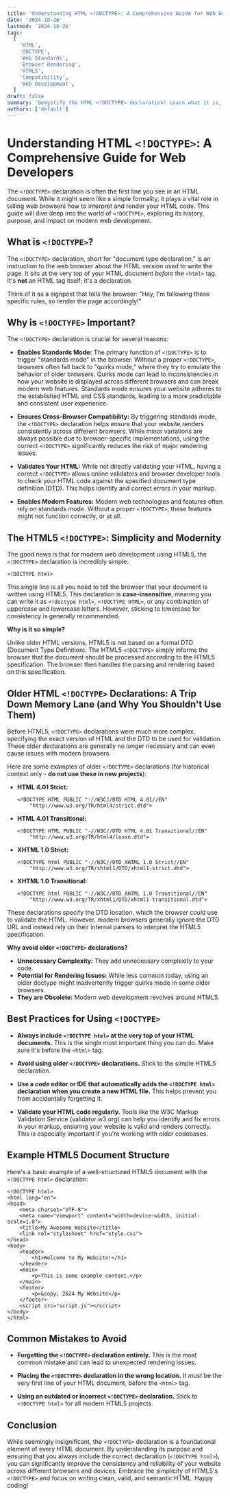 ```yaml
---
title: 'Understanding HTML <!DOCTYPE>: A Comprehensive Guide for Web Developers'
date: '2024-10-26'
lastmod: '2024-10-26'
tags:
  [
    'HTML',
    'DOCTYPE',
    'Web Standards',
    'Browser Rendering',
    'HTML5',
    'Compatibility',
    'Web Development',
  ]
draft: false
summary: 'Demystify the HTML <!DOCTYPE> declaration! Learn what it is, why it is crucial for web development, and how it impacts browser rendering and compatibility.  Includes examples and best practices for modern web development.'
authors: ['default']
---
```


# Understanding HTML `<!DOCTYPE>`: A Comprehensive Guide for Web Developers

The `<!DOCTYPE>` declaration is often the first line you see in an HTML document. While it might seem like a simple formality, it plays a vital role in telling web browsers how to interpret and render your HTML code. This guide will dive deep into the world of `<!DOCTYPE>`, exploring its history, purpose, and impact on modern web development.

## What is `<!DOCTYPE>`?

The `<!DOCTYPE>` declaration, short for "document type declaration," is an instruction to the web browser about the HTML version used to write the page. It sits at the very top of your HTML document _before_ the `<html>` tag. It's **not** an HTML tag itself; it's a declaration.

Think of it as a signpost that tells the browser: "Hey, I'm following these specific rules, so render the page accordingly!"

## Why is `<!DOCTYPE>` Important?

The `<!DOCTYPE>` declaration is crucial for several reasons:

- **Enables Standards Mode:** The primary function of `<!DOCTYPE>` is to trigger "standards mode" in the browser. Without a proper `<!DOCTYPE>`, browsers often fall back to "quirks mode," where they try to emulate the behavior of older browsers. Quirks mode can lead to inconsistencies in how your website is displayed across different browsers and can break modern web features. Standards mode ensures your website adheres to the established HTML and CSS standards, leading to a more predictable and consistent user experience.

- **Ensures Cross-Browser Compatibility:** By triggering standards mode, the `<!DOCTYPE>` declaration helps ensure that your website renders consistently across different browsers. While minor variations are always possible due to browser-specific implementations, using the correct `<!DOCTYPE>` significantly reduces the risk of major rendering issues.

- **Validates Your HTML:** While not directly validating your HTML, having a correct `<!DOCTYPE>` allows online validators and browser developer tools to check your HTML code against the specified document type definition (DTD). This helps identify and correct errors in your markup.

- **Enables Modern Features:** Modern web technologies and features often rely on standards mode. Without a proper `<!DOCTYPE>`, these features might not function correctly, or at all.

## The HTML5 `<!DOCTYPE>`: Simplicity and Modernity

The good news is that for modern web development using HTML5, the `<!DOCTYPE>` declaration is incredibly simple:

```plaintext
<!DOCTYPE html>
```

This single line is all you need to tell the browser that your document is written using HTML5. This declaration is **case-insensitive**, meaning you can write it as `<!doctype html>`, `<!DOCTYPE HTML>`, or any combination of uppercase and lowercase letters. However, sticking to lowercase for consistency is generally recommended.

**Why is it so simple?**

Unlike older HTML versions, HTML5 is not based on a formal DTD (Document Type Definition). The HTML5 `<!DOCTYPE>` simply informs the browser that the document should be processed according to the HTML5 specification. The browser then handles the parsing and rendering based on this specification.

## Older HTML `<!DOCTYPE>` Declarations: A Trip Down Memory Lane (and Why You Shouldn't Use Them)

Before HTML5, `<!DOCTYPE>` declarations were much more complex, specifying the exact version of HTML and the DTD to be used for validation. These older declarations are generally no longer necessary and can even cause issues with modern browsers.

Here are some examples of older `<!DOCTYPE>` declarations (for historical context only - **do not use these in new projects**):

- **HTML 4.01 Strict:**

  ```plaintext
  <!DOCTYPE HTML PUBLIC "-//W3C//DTD HTML 4.01//EN"
      "http://www.w3.org/TR/html4/strict.dtd">
  ```

- **HTML 4.01 Transitional:**

  ```plaintext
  <!DOCTYPE HTML PUBLIC "-//W3C//DTD HTML 4.01 Transitional//EN"
      "http://www.w3.org/TR/html4/loose.dtd">
  ```

- **XHTML 1.0 Strict:**

  ```plaintext
  <!DOCTYPE html PUBLIC "-//W3C//DTD XHTML 1.0 Strict//EN"
      "http://www.w3.org/TR/xhtml1/DTD/xhtml1-strict.dtd">
  ```

- **XHTML 1.0 Transitional:**

  ```plaintext
  <!DOCTYPE html PUBLIC "-//W3C//DTD XHTML 1.0 Transitional//EN"
      "http://www.w3.org/TR/xhtml1/DTD/xhtml1-transitional.dtd">
  ```

These declarations specify the DTD location, which the browser _could_ use to validate the HTML. However, modern browsers generally ignore the DTD URL and instead rely on their internal parsers to interpret the HTML5 specification.

**Why avoid older `<!DOCTYPE>` declarations?**

- **Unnecessary Complexity:** They add unnecessary complexity to your code.
- **Potential for Rendering Issues:** While less common today, using an older doctype might inadvertently trigger quirks mode in some older browsers.
- **They are Obsolete:** Modern web development revolves around HTML5.

## Best Practices for Using `<!DOCTYPE>`

- **Always include `<!DOCTYPE html>` at the very top of your HTML documents.** This is the single most important thing you can do. Make sure it's before the `<html>` tag.

- **Avoid using older `<!DOCTYPE>` declarations.** Stick to the simple HTML5 declaration.

- **Use a code editor or IDE that automatically adds the `<!DOCTYPE html>` declaration when you create a new HTML file.** This helps prevent you from accidentally forgetting it.

- **Validate your HTML code regularly.** Tools like the W3C Markup Validation Service (validator.w3.org) can help you identify and fix errors in your markup, ensuring your website is valid and renders correctly. This is especially important if you're working with older codebases.

## Example HTML5 Document Structure

Here's a basic example of a well-structured HTML5 document with the `<!DOCTYPE html>` declaration:

```plaintext
<!DOCTYPE html>
<html lang="en">
<head>
    <meta charset="UTF-8">
    <meta name="viewport" content="width=device-width, initial-scale=1.0">
    <title>My Awesome Website</title>
    <link rel="stylesheet" href="style.css">
</head>
<body>
    <header>
        <h1>Welcome to My Website!</h1>
    </header>
    <main>
        <p>This is some example content.</p>
    </main>
    <footer>
        <p>&copy; 2024 My Website</p>
    </footer>
    <script src="script.js"></script>
</body>
</html>
```

## Common Mistakes to Avoid

- **Forgetting the `<!DOCTYPE>` declaration entirely.** This is the most common mistake and can lead to unexpected rendering issues.

- **Placing the `<!DOCTYPE>` declaration in the wrong location.** It _must_ be the very first line of your HTML document, before the `<html>` tag.

- **Using an outdated or incorrect `<!DOCTYPE>` declaration.** Stick to `<!DOCTYPE html>` for all modern HTML5 projects.

## Conclusion

While seemingly insignificant, the `<!DOCTYPE>` declaration is a foundational element of every HTML document. By understanding its purpose and ensuring that you always include the correct declaration (`<!DOCTYPE html>`), you can significantly improve the consistency and reliability of your website across different browsers and devices. Embrace the simplicity of HTML5's `<!DOCTYPE>` and focus on writing clean, valid, and semantic HTML. Happy coding!

